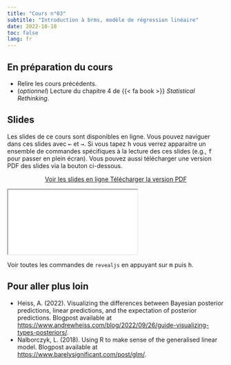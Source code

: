 ```yaml
---
title: "Cours n°03"
subtitle: "Introduction à brms, modèle de régression linéaire"
date: 2022-10-18
toc: false
lang: fr
---
```


## En préparation du cours

- Relire les cours précédents.
- (*optionnel*) Lecture du chapitre 4 de {{< fa book >}} *Statistical Rethinking*.

## Slides

Les slides de ce cours sont disponibles en ligne. Vous pouvez naviguer dans ces slides avec <kbd>←</kbd> et <kbd>→</kbd>. Si vous tapez <kbd>h</kbd> vous verrez apparaitre un ensemble de commandes spécifiques à la lecture des ces slides (e.g., <kbd>f</kbd> pour passer en plein écran). Vous pouvez aussi télécharger une version PDF des slides via la bouton ci-dessous.

<p class="buttons" style="text-align:center;"><a class="btn btn-danger" target="_blank" href="../slides/html/cours03.html"><i class="fa-solid fa-arrow-up-right-from-square"></i> Voir les slides en ligne </a> <a class="btn btn-danger" target="_blank" href="../slides/pdf/cours03.pdf" role="button"><i class="fa-solid fa-file-pdf"></i> Télécharger la version PDF </a></p>

<div class="ratio ratio-16x9"> <iframe src="../slides/html/cours03.html"></iframe> </div>

::: {.callout-tip}
Voir toutes les commandes de `revealjs` en appuyant sur <kbd>m</kbd> puis <kbd>h</kbd>.
:::

## Pour aller plus loin

- Heiss, A. (2022). Visualizing the differences between Bayesian posterior predictions, linear predictions, and the expectation of posterior predictions. Blogpost available at <https://www.andrewheiss.com/blog/2022/09/26/guide-visualizing-types-posteriors/>.
- Nalborczyk, L. (2018). Using R to make sense of the generalised linear model. Blogpost available at <https://www.barelysignificant.com/post/glm/>.
